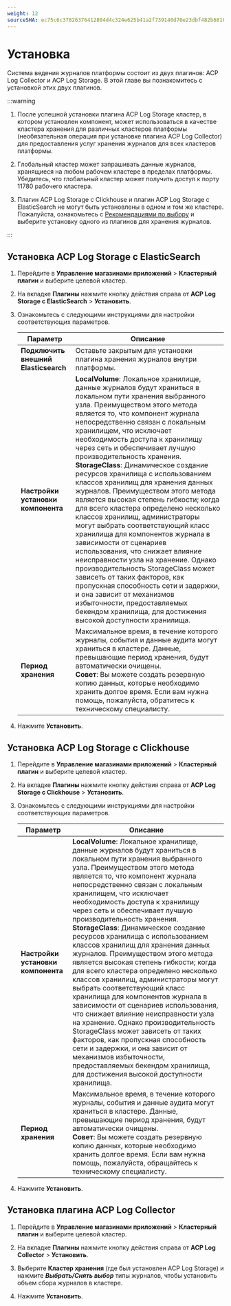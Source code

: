 ```yaml
---
weight: 12
sourceSHA: ec75c6c37826376412804d4c324e625b41a2f739140d70e23dbf482b68167176
---
```


# Установка

Система ведения журналов платформы состоит из двух плагинов: ACP Log Collector и ACP Log Storage. В этой главе вы познакомитесь с установкой этих двух плагинов.

:::warning

1. После успешной установки плагина ACP Log Storage кластер, в котором установлен компонент, может использоваться в качестве кластера хранения для различных кластеров платформы (необязательная операция при установке плагина ACP Log Collector) для предоставления услуг хранения журналов для всех кластеров платформы.

2. Глобальный кластер может запрашивать данные журналов, хранящиеся на любом рабочем кластере в пределах платформы. Убедитесь, что глобальный кластер может получить доступ к порту 11780 рабочего кластера.

3. Плагин ACP Log Storage с Clickhouse и плагин ACP Log Storage с ElasticSearch не могут быть установлены в одном и том же кластере. Пожалуйста, ознакомьтесь с [Рекомендациями по выбору](./architecture/component_suggestion.mdx) и выберите установку одного из плагинов для хранения журналов.

:::

## Установка ACP Log Storage с ElasticSearch

1. Перейдите в **Управление магазинами приложений** > **Кластерный плагин** и выберите целевой кластер.

2. На вкладке **Плагины** нажмите кнопку действия справа от **ACP Log Storage с ElasticSearch** > **Установить**.

3. Ознакомьтесь с следующими инструкциями для настройки соответствующих параметров.

   | Параметр                      | Описание                                                                                                                                                                                                                                                                                                                                                                                                                                                                                                                                                                                                                                                                                                                                                                                                                                                                                                                               |
   | ----------------------------- | ----------------------------------------------------------------------------------------------------------------------------------------------------------------------------------------------------------------------------------------------------------------------------------------------------------------------------------------------------------------------------------------------------------------------------------------------------------------------------------------------------------------------------------------------------------------------------------------------------------------------------------------------------------------------------------------------------------------------------------------------------------------------------------------------------------------------------------------------------------------------------------------------------------------------------------------- |
   | **Подключить внешний Elasticsearch** | Оставьте закрытым для установки плагина хранения журналов внутри платформы.                                                                                                                                                                                                                                                                                                                                                                                                                                                                                                                                                                                                                                                                                                                                                                                                                                                        |
   | **Настройки установки компонента** | **LocalVolume**: Локальное хранилище, данные журналов будут храниться в локальном пути хранения выбранного узла. Преимуществом этого метода является то, что компонент журнала непосредственно связан с локальным хранилищем, что исключает необходимость доступа к хранилищу через сеть и обеспечивает лучшую производительность хранения.<br />**StorageClass**: Динамическое создание ресурсов хранилища с использованием классов хранилищ для хранения данных журналов. Преимуществом этого метода является высокая степень гибкости; когда для всего кластера определено несколько классов хранилищ, администраторы могут выбрать соответствующий класс хранилища для компонентов журнала в зависимости от сценариев использования, что снижает влияние неисправности узла на хранение. Однако производительность StorageClass может зависеть от таких факторов, как пропускная способность сети и задержки, и она зависит от механизмов избыточности, предоставляемых бекендом хранилища, для достижения высокой доступности хранилища. |
   | **Период хранения**          | Максимальное время, в течение которого журналы, события и данные аудита могут храниться в кластере. Данные, превышающие период хранения, будут автоматически очищены.<br />**Совет**: Вы можете создать резервную копию данных, которые необходимо хранить долгое время. Если вам нужна помощь, пожалуйста, обратитесь к техническому специалисту.                                                                                                                                                                                                                                                                                                                                                                                                                                                                                                                                          |

4. Нажмите **Установить**.

## Установка ACP Log Storage с Clickhouse

1. Перейдите в **Управление магазинами приложений** > **Кластерный плагин** и выберите целевой кластер.

2. На вкладке **Плагины** нажмите кнопку действия справа от **ACP Log Storage с Clickhouse** > **Установить**.

3. Ознакомьтесь с следующими инструкциями для настройки соответствующих параметров.

   | Параметр                      | Описание                                                                                                                                                                                                                                                                                                                                                                                                                                                                                                                                                                                                                                                                                                                                                                                                                                                                                                                               |
   | ----------------------------- | ----------------------------------------------------------------------------------------------------------------------------------------------------------------------------------------------------------------------------------------------------------------------------------------------------------------------------------------------------------------------------------------------------------------------------------------------------------------------------------------------------------------------------------------------------------------------------------------------------------------------------------------------------------------------------------------------------------------------------------------------------------------------------------------------------------------------------------------------------------------------------------------------------------------------------------------- |
   | **Настройки установки компонента** | **LocalVolume**: Локальное хранилище, данные журналов будут храниться в локальном пути хранения выбранного узла. Преимуществом этого метода является то, что компонент журнала непосредственно связан с локальным хранилищем, что исключает необходимость доступа к хранилищу через сеть и обеспечивает лучшую производительность хранения.<br />**StorageClass**: Динамическое создание ресурсов хранилища с использованием классов хранилищ для хранения данных журналов. Преимуществом этого метода является высокая степень гибкости; когда для всего кластера определено несколько классов хранилищ, администраторы могут выбрать соответствующий класс хранилища для компонентов журнала в зависимости от сценариев использования, что снижает влияние неисправности узла на хранение. Однако производительность StorageClass может зависеть от таких факторов, как пропускная способность сети и задержки, и она зависит от механизмов избыточности, предоставляемых бекендом хранилища, для достижения высокой доступности хранилища. |
   | **Период хранения**          | Максимальное время, в течение которого журналы, события и данные аудита могут храниться в кластере. Данные, превышающие период хранения, будут автоматически очищены.<br />**Совет**: Вы можете создать резервную копию данных, которые необходимо хранить долгое время. Если вам нужна помощь, пожалуйста, обращайтесь к техническому специалисту.                                                                                                                                                                                                                                                                                                                                                                                                                                                                                                                                          |

4. Нажмите **Установить**.

## Установка плагина ACP Log Collector

1. Перейдите в **Управление магазинами приложений** > **Кластерный плагин** и выберите целевой кластер.

2. На вкладке **Плагины** нажмите кнопку действия справа от **ACP Log Collector** > **Установить**.

3. Выберите **Кластер хранения** (где был установлен ACP Log Storage) и нажмите ***Выбрать/Снять выбор*** типы журналов, чтобы установить объем сбора журналов в кластере.

4. Нажмите **Установить**.
